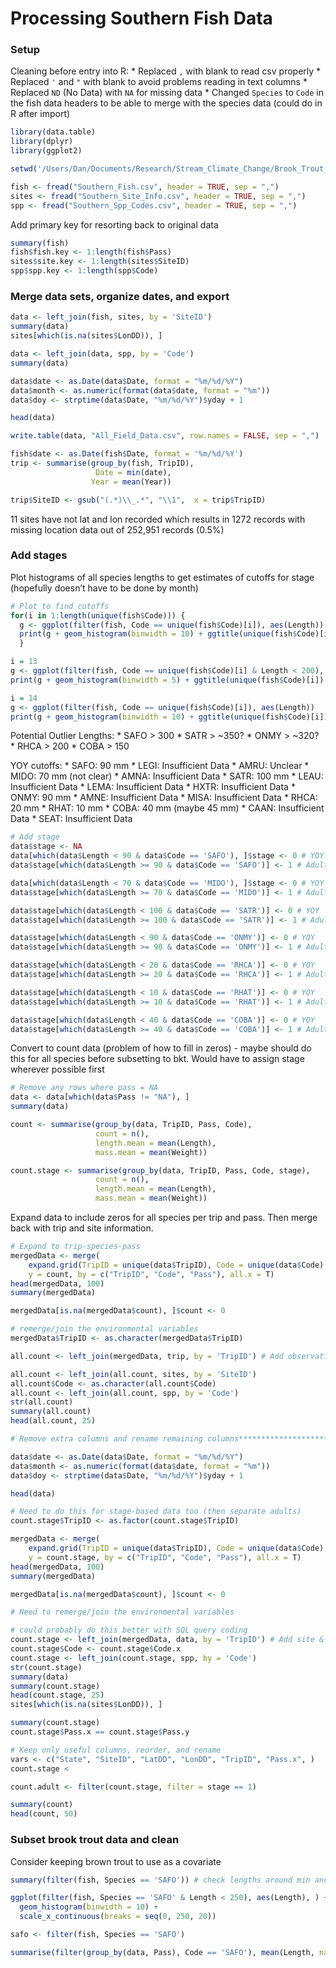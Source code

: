 Processing Southern Fish Data
========================================================


### Setup

Cleaning before entry into R:
* Replaced `,` with blank to read csv properly
* Replaced `'` and `"` with blank to avoid problems reading in text columns
* Replaced `ND` (No Data) with `NA` for missing data
* Changed `Species` to `Code` in the fish data headers to be able to merge with the species data (could do in R after import)

```r
library(data.table)
library(dplyr)
library(ggplot2)

setwd('/Users/Dan/Documents/Research/Stream_Climate_Change/Brook_Trout_Data/Southern/')

fish <- fread("Southern_Fish.csv", header = TRUE, sep = ",")
sites <- fread("Southern_Site_Info.csv", header = TRUE, sep = ",")
spp <- fread("Southern_Spp_Codes.csv", header = TRUE, sep = ",")
```

Add primary key for resorting back to original data

```r
summary(fish)
fish$fish.key <- 1:length(fish$Pass)
sites$site.key <- 1:length(sites$SiteID)
spp$spp.key <- 1:length(spp$Code)
```

### Merge data sets, organize dates, and export

```r
data <- left_join(fish, sites, by = 'SiteID')
summary(data)
sites[which(is.na(sites$LonDD)), ]

data <- left_join(data, spp, by = 'Code')
summary(data)

data$date <- as.Date(data$Date, format = "%m/%d/%Y")
data$month <- as.numeric(format(data$date, format = "%m")) 
data$doy <- strptime(data$Date, "%m/%d/%Y")$yday + 1

head(data)

write.table(data, "All_Field_Data.csv", row.names = FALSE, sep = ",")

fish$date <- as.Date(fish$Date, format = '%m/%d/%Y')
trip <- summarise(group_by(fish, TripID),
                   Date = min(date),
                  Year = mean(Year))

trip$SiteID <- gsub("(.*)\\_.*", "\\1",  x = trip$TripID)
```

11 sites have not lat and lon recorded which results in 1272 records with missing location data out of 252,951 records (0.5%)

### Add stages

Plot histograms of all species lengths to get estimates of cutoffs for stage (hopefully doesn't have to be done by month)

```r
# Plot to find cutoffs
for(i in 1:length(unique(fish$Code))) {
  g <- ggplot(filter(fish, Code == unique(fish$Code)[i]), aes(Length))
  print(g + geom_histogram(binwidth = 10) + ggtitle(unique(fish$Code)[i]) + scale_x_continuous(breaks = seq(0, max(fish[which(fish$Code == unique(fish$Code)[i]), ]$Length, na.rm = T), 20)))
  }

i = 13
g <- ggplot(filter(fish, Code == unique(fish$Code)[i] & Length < 200), aes(Length))
print(g + geom_histogram(binwidth = 5) + ggtitle(unique(fish$Code)[i]) + scale_x_continuous(breaks = seq(0, 200, 10)))

i = 14
g <- ggplot(filter(fish, Code == unique(fish$Code)[i]), aes(Length))
print(g + geom_histogram(binwidth = 10) + ggtitle(unique(fish$Code)[i]) + scale_x_continuous(breaks = seq(0, 200, 10)))
```

Potential Outlier Lengths:
* SAFO > 300
* SATR > ~350?
* ONMY > ~320?
* RHCA > 200
* COBA > 150

YOY cutoffs:
* SAFO: 90 mm
* LEGI: Insufficient Data
* AMRU: Unclear
* MIDO: 70 mm (not clear)
* AMNA: Insufficient Data
* SATR: 100 mm
* LEAU: Insufficient Data
* LEMA: Insufficient Data
* HXTR: Insufficient Data
* ONMY: 90 mm
* AMNE: Insufficient Data
* MISA: Insufficient Data
* RHCA: 20 mm
* RHAT: 10 mm
* COBA: 40 mm (maybe 45 mm)
* CAAN: Insufficient Data
* SEAT: Insufficient Data

```r
# Add stage
data$stage <- NA
data[which(data$Length < 90 & data$Code == 'SAFO'), ]$stage <- 0 # YOY
data$stage[which(data$Length >= 90 & data$Code == 'SAFO')] <- 1 # Adult

data[which(data$Length < 70 & data$Code == 'MIDO'), ]$stage <- 0 # YOY
data$stage[which(data$Length >= 70 & data$Code == 'MIDO')] <- 1 # Adult

data$stage[which(data$Length < 100 & data$Code == 'SATR')] <- 0 # YOY
data$stage[which(data$Length >= 100 & data$Code == 'SATR')] <- 1 # Adult

data$stage[which(data$Length < 90 & data$Code == 'ONMY')] <- 0 # YOY
data$stage[which(data$Length >= 90 & data$Code == 'ONMY')] <- 1 # Adult

data$stage[which(data$Length < 20 & data$Code == 'RHCA')] <- 0 # YOY
data$stage[which(data$Length >= 20 & data$Code == 'RHCA')] <- 1 # Adult

data$stage[which(data$Length < 10 & data$Code == 'RHAT')] <- 0 # YOY
data$stage[which(data$Length >= 10 & data$Code == 'RHAT')] <- 1 # Adult

data$stage[which(data$Length < 40 & data$Code == 'COBA')] <- 0 # YOY
data$stage[which(data$Length >= 40 & data$Code == 'COBA')] <- 1 # Adult
```

Convert to count data (problem of how to fill in zeros) - maybe should do this for all species before subsetting to bkt. Would have to assign stage wherever possible first

```r
# Remove any rows where pass = NA
data <- data[which(data$Pass != "NA"), ]
summary(data)

count <- summarise(group_by(data, TripID, Pass, Code), 
                   count = n(),
                   length.mean = mean(Length),
                   mass.mean = mean(Weight))

count.stage <- summarise(group_by(data, TripID, Pass, Code, stage), 
                   count = n(),
                   length.mean = mean(Length),
                   mass.mean = mean(Weight))
```

Expand data to include zeros for all species per trip and pass. Then merge back with trip and site information.

```r
# Expand to trip-species-pass
mergedData <- merge(
    expand.grid(TripID = unique(data$TripID), Code = unique(data$Code), Pass = unique(data$Pass)),
    y = count, by = c("TripID", "Code", "Pass"), all.x = T)
head(mergedData, 100)
summary(mergedData)

mergedData[is.na(mergedData$count), ]$count <- 0

# remerge/join the environmental variables
mergedData$TripID <- as.character(mergedData$TripID)

all.count <- left_join(mergedData, trip, by = 'TripID') # Add observational info (date)

all.count <- left_join(all.count, sites, by = 'SiteID')
all.count$Code <- as.character(all.count$Code)
all.count <- left_join(all.count, spp, by = 'Code')
str(all.count)
summary(all.count)
head(all.count, 25)

# Remove extra columns and rename remaining columns**********************

data$date <- as.Date(data$Date, format = "%m/%d/%Y")
data$month <- as.numeric(format(data$date, format = "%m")) 
data$doy <- strptime(data$Date, "%m/%d/%Y")$yday + 1

head(data)

# Need to do this for stage-based data too (then separate adults)
count.stage$TripID <- as.factor(count.stage$TripID)

mergedData <- merge(
    expand.grid(TripID = unique(data$TripID), Code = unique(data$Code), Pass = unique(data$Pass)),
    y = count.stage, by = c("TripID", "Code", "Pass"), all.x = T)
head(mergedData, 100)
summary(mergedData)

mergedData[is.na(mergedData$count), ]$count <- 0

# Need to remerge/join the environmental variables

# could probably do this better with SQL query coding
count.stage <- left_join(mergedData, data, by = 'TripID') # Add site & observational info (date)
count.stage$Code <- count.stage$Code.x
count.stage <- left_join(count.stage, spp, by = 'Code')
str(count.stage)
summary(data)
summary(count.stage)
head(count.stage, 25)
sites[which(is.na(sites$LonDD)), ]

summary(count.stage)
count.stage$Pass.x == count.stage$Pass.y

# Keep only useful columns, reorder, and rename
vars <- c("State", "SiteID", "LatDD", "LonDD", "TripID", "Pass.x", )
count.stage <

count.adult <- filter(count.stage, filter = stage == 1)

summary(count)
head(count, 50)
```

### Subset brook trout data and clean
 Consider keeping brown trout to use as a covariate

```r
summary(filter(fish, Species == 'SAFO')) # check lengths around min and max

ggplot(filter(fish, Species == 'SAFO' & Length < 250), aes(Length), ) + 
  geom_histogram(binwidth = 10) + 
  scale_x_continuous(breaks = seq(0, 250, 20))

safo <- filter(fish, Species == 'SAFO')

summarise(filter(group_by(data, Pass), Code == 'SAFO'), mean(Length, na.rm = TRUE)) # catch biggest SAFO first 
```
